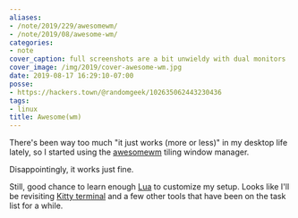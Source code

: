 ```yaml
---
aliases:
- /note/2019/229/awesomewm/
- /note/2019/08/awesome-wm/
categories:
- note
cover_caption: full screenshots are a bit unwieldy with dual monitors
cover_image: /img/2019/cover-awesome-wm.jpg
date: 2019-08-17 16:29:10-07:00
posse:
- https://hackers.town/@randomgeek/102635062443230436
tags:
- linux
title: Awesome(wm)
---
```


There's been way too much "it just works (more or less)" in my desktop life lately, so I started using the
[awesomewm][] tiling window manager.

Disappointingly, it works just fine.

Still, good chance to learn enough [Lua][] to customize my setup. Looks like I'll be revisiting [Kitty
terminal][] and a few other tools that have been on the task list for a while.

[awesomewm]: https://awesomewm.org
[Lua]: https://www.lua.org/
[Kitty terminal]: /post/2019/05/kitty-terminal/
